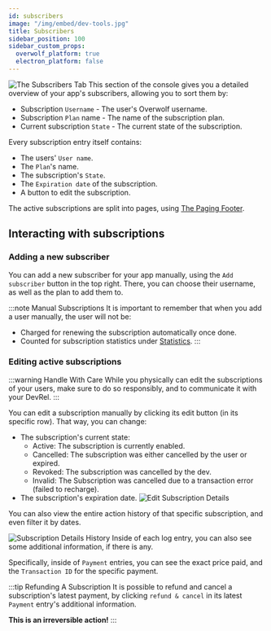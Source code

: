 ```yaml
---
id: subscribers
image: "/img/embed/dev-tools.jpg"
title: Subscribers
sidebar_position: 100
sidebar_custom_props:
  overwolf_platform: true
  electron_platform: false
---
```


![The Subscribers Tab](/assets/tools/developers-console/all-applications/subscriptions/subscribers/index.jpg)
This section of the console gives you a detailed overview of your app's subscribers, allowing you to sort them by:
- Subscription `Username` - The user's Overwolf username.
- Subscription `Plan` name - The name of the subscription plan.
- Current subscription `State` - The current state of the subscription.

Every subscription entry itself contains:
- The users' `User name`.
- The `Plan`'s name.
- The subscription's `State`.
- The `Expiration date` of the subscription.
- A button to edit the subscription.

The active subscriptions are split into pages, using [The Paging Footer](../../#the-footer-toolbar).

## Interacting with subscriptions

### Adding a new subscriber

You can add a new subscriber for your app manually, using the `Add subscriber` button in the top right. There, you can choose their username, as well as the plan to add them to.

:::note Manual Subscriptions
It is important to remember that when you add a user manually, the user will not be:
- Charged for renewing the subscription automatically once done.
- Counted for subscription statistics under [Statistics](./statistics).
:::

### Editing active subscriptions

:::warning Handle With Care
While you physically can edit the subscriptions of your users, make sure to do so responsibly, and to communicate it with your DevRel.
:::

You can edit a subscription manually by clicking its edit button (in its specific row). That way, you can change:
- The subscription's current state:
    - Active: The subscription is currently enabled.
    - Cancelled: The subscription was either cancelled by the user or expired.
    - Revoked: The subscription was cancelled by the dev.
    - Invalid: The Subscription was cancelled due to a transaction error (failed to recharge).
- The subscription's expiration date.
![Edit Subscription Details](/assets/tools/developers-console/all-applications/subscriptions/subscribers/plan-details.jpg)

You can also view the entire action history of that specific subscription, and even filter it by dates.

![Subscription Details History](/assets/tools/developers-console/all-applications/subscriptions/subscribers/activity-log.jpg)
Inside of each log entry, you can also see some additional information, if there is any.

Specifically, inside of `Payment` entries, you can see the exact price paid, and the `Transaction ID` for the specific payment.

:::tip Refunding A Subscription
It is possible to refund and cancel a subscription's latest payment, by clicking `refund & cancel` in its latest `Payment` entry's additional information.

**This is an irreversible action!**
:::